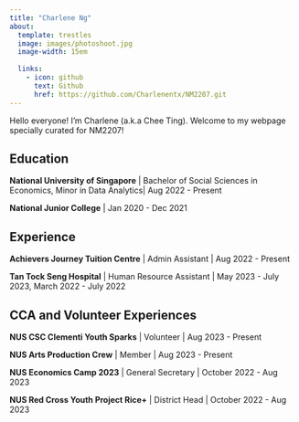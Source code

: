 ```yaml
---
title: "Charlene Ng"
about:
  template: trestles
  image: images/photoshoot.jpg 
  image-width: 15em
  
  links:
    - icon: github
      text: Github
      href: https://github.com/Charlenentx/NM2207.git
---
```


Hello everyone! I'm Charlene (a.k.a Chee Ting). Welcome to my webpage specially curated for NM2207!

## Education

**National University of Singapore** \| Bachelor of Social Sciences in Economics, Minor in Data Analytics\| Aug 2022 - Present

**National Junior College** \| Jan 2020 - Dec 2021

## Experience

**Achievers Journey Tuition Centre** \| Admin Assistant \| Aug 2022 - Present

**Tan Tock Seng Hospital** \| Human Resource Assistant \| May 2023 - July 2023, March 2022 - July 2022

## CCA and Volunteer Experiences

**NUS CSC Clementi Youth Sparks** \| Volunteer \| Aug 2023 - Present

**NUS Arts Production Crew** \| Member \| Aug 2023 - Present

**NUS Economics Camp 2023** \| General Secretary \| October 2022 - Aug 2023

**NUS Red Cross Youth Project Rice+** \| District Head \| October 2022 - Aug 2023


